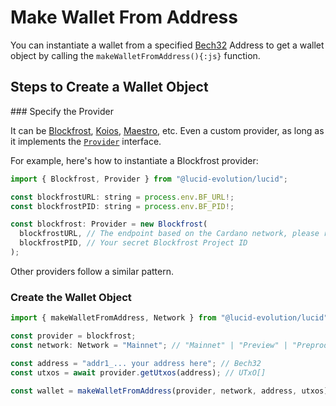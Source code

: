 
# Make Wallet From Address

You can instantiate a wallet from a specified [Bech32](https://github.com/cardano-foundation/CIPs/tree/master/CIP-0005) Address to get a wallet object by calling the `makeWalletFromAddress(){:js}` function.

## Steps to Create a Wallet Object

<Steps>
### Specify the Provider

It can be [Blockfrost](https://blockfrost.io/), [Koios](https://koios.rest/), [Maestro](https://gomaestro.org/), etc. Even a custom provider, as long as it implements the [`Provider`](../../provider) interface.

For example, here's how to instantiate a Blockfrost provider:

```js showLineNumbers
import { Blockfrost, Provider } from "@lucid-evolution/lucid";

const blockfrostURL: string = process.env.BF_URL!;
const blockfrostPID: string = process.env.BF_PID!;

const blockfrost: Provider = new Blockfrost(
  blockfrostURL, // The endpoint based on the Cardano network, please refer to Blockfrost documentation
  blockfrostPID, // Your secret Blockfrost Project ID
);
```

<Callout>
  Other providers follow a similar pattern.
</Callout>

### Create the Wallet Object

```js showLineNumbers /makeWalletFromAddress/ {6-7,9}
import { makeWalletFromAddress, Network } from "@lucid-evolution/lucid";

const provider = blockfrost;
const network: Network = "Mainnet"; // "Mainnet" | "Preview" | "Preprod" | "Custom"

const address = "addr1_... your address here"; // Bech32
const utxos = await provider.getUtxos(address); // UTxO[]

const wallet = makeWalletFromAddress(provider, network, address, utxos); // CIP-30
```
</Steps>

